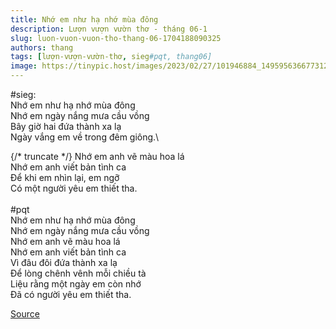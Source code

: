 ```yaml
---
title: Nhớ em như hạ nhớ mùa đông
description: Lượn vượn vườn thơ - tháng 06-1
slug: luon-vuon-vuon-tho-thang-06-1704188090325
authors: thang
tags: [lượn-vượn-vườn-thơ, sieg#pqt, thang06]
image: https://tinypic.host/images/2023/02/27/101946884_149595636677312_215017415465886373_n.th.jpg
---
```


#sieg:\
Nhớ em như hạ nhớ mùa đông\
Nhớ em ngày nắng mưa cầu vồng\
Bây giờ hai đứa thành xa lạ\
Ngày vắng em về trong đêm giông.\

{/* truncate */}
Nhớ em anh vẽ màu hoa lá\
Nhớ em anh viết bản tình ca\
Để khi em nhìn lại, em ngỡ\
Có một người yêu em thiết tha.\
\
#pqt\
Nhớ em như hạ nhớ mùa đông\
Nhớ em ngày nắng mưa cầu vồng\
Nhớ em anh vẽ màu hoa lá\
Nhớ em anh viết bản tình ca\
Vì đâu đôi đứa thành xa lạ\
Để lòng chênh vênh mỗi chiều tà\
Liệu rằng một ngày em còn nhớ\
Đã có người yêu em thiết tha.

[Source](https://www.facebook.com/ape.poem/posts/pfbid02r7jjH6Dp9UkfisB5kntm4jzDpgYKNJAqiXfgn36cbzvZiTgJrTfckAvMXdKnRmijl)
